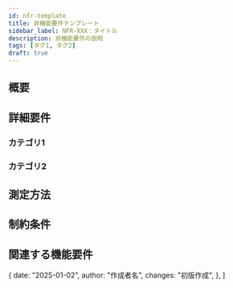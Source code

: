 ```yaml
---
id: nfr-template
title: 非機能要件テンプレート
sidebar_label: NFR-XXX：タイトル
description: 非機能要件の説明
tags: [タグ1, タグ2]
draft: true
---
```



<TagList tags={frontMatter.tags} />

<PriorityMatrix urgency={frontMatter.urgency} importance={frontMatter.importance} />

## 概要
<!-- 非機能要件の概要を記述 -->

## 詳細要件
### カテゴリ1
<!-- 要件の詳細を記述 -->

### カテゴリ2
<!-- 要件の詳細を記述 -->

## 測定方法
<!-- 要件の達成を測定する方法を記述 -->

## 制約条件
<!-- 制約条件があれば記述 -->

## 関連する機能要件
<!-- 関連する機能要件へのリンク -->

  {
    date: "2025-01-02",
    author: "作成者名",
    changes: "初版作成",
  },
]

<ChangeHistoryComponent changes={changes} />
